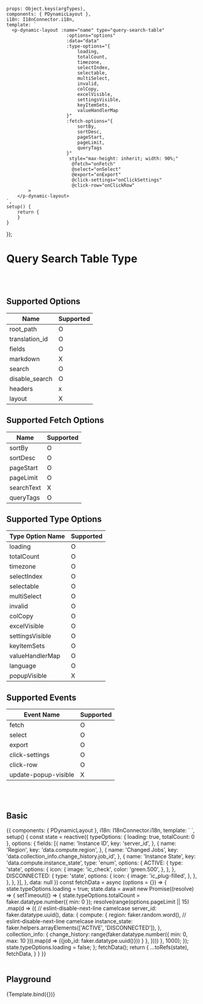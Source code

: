 
<Meta title='Data Display/Dynamic/Dynamic Layout/- [Table] Query Search Table'
      argTypes={getDynamicLayoutQuerySearchTableArgTypes()}/>


    props: Object.keys(argTypes),
    components: { PDynamicLayout },
    i18n: I18nConnector.i18n,
    template: `
      <p-dynamic-layout :name="name" type="query-search-table"
                          :options="options"
                          :data="data"
                          :type-options="{
                              loading,
                              totalCount,
                              timezone,
                              selectIndex,
                              selectable,
                              multiSelect,
                              invalid,
                              colCopy,
                              excelVisible,
                              settingsVisible,
                              keyItemSets,
                              valueHandlerMap
                          }"
                          :fetch-options="{
                              sortBy,
                              sortDesc,
                              pageStart,
                              pageLimit,
                              queryTags
                          }"
                           style="max-height: inherit; width: 90%;"
                            @fetch="onFetch"
                            @select="onSelect"
                            @export="onExport"
                            @click-settings="onClickSettings"
                            @click-row="onClickRow"
            >
        </p-dynamic-layout>
    `,
    setup() {
        return {
        }
    }
});


# Query Search Table Type
<br/>
<br/>

## Supported Options

| Name | Supported |
| ---- | ----------- |
| root_path | O |
| translation_id | O |
| fields | O |
| markdown | X |
| search | O |
| disable_search | O |
| headers | x |
| layout | X |


## Supported Fetch Options

| Name | Supported |
| ---- | ---- |
| sortBy | O |
| sortDesc | O |
| pageStart | O |
| pageLimit | O |
| searchText | X |
| queryTags | O |


## Supported Type Options

| Type Option Name | Supported |
| ---- | ---- |
| loading | O |
| totalCount | O |
| timezone | O |
| selectIndex | O |
| selectable | O |
| multiSelect | O |
| invalid | O |
| colCopy | O |
| excelVisible | O |
| settingsVisible | O |
| keyItemSets | O |
| valueHandlerMap | O |
| language | O |
| popupVisible | X |


## Supported Events
| Event Name | Supported |
| ---------- | ----------- |
| fetch | O |
| select | O |
| export | O |
| click-settings | O |
| click-row | O |
| update-popup-visible | X |

<br/>
<br/>

## Basic

<Canvas>
    <Story name="Basic">
{{
    components: { PDynamicLayout },
    i18n: I18nConnector.i18n,
    template: `
    <p-dynamic-layout
        type="query-search-table"
        :options="options"
        :data="data"
        :type-options="typeOptions"
        :fetch-options="{}"
        style="max-height: inherit; width: 90%;"
        @fetch="fetchData"
        >
    </p-dynamic-layout>
    `,
    setup() {
        const state = reactive({
            typeOptions: {
                loading: true,
                totalCount: 0
            },
            options: {
                fields: [{
                    name: 'Instance ID',
                    key: 'server_id',
                }, {
                    name: 'Region',
                    key: 'data.compute.region',
                }, {
                    name: 'Changed Jobs',
                    key: 'data.collection_info.change_history.job_id',
                }, {
                    name: 'Instance State',
                    key: 'data.compute.instance_state',
                    type: 'enum',
                    options: {
                        ACTIVE: {
                            type: 'state',
                            options: {
                                icon: {
                                    image: 'ic_check',
                                    color: 'green.500',
                                },
                            },
                        },
                        DISCONNECTED: {
                            type: 'state',
                            options: {
                                icon: {
                                    image: 'ic_plug-filled',
                                },
                            },
                        },
                    },
                }],
            },
            data: null
        })
        const fetchData = async (options = {}) => {
            state.typeOptions.loading = true;
            state.data = await new Promise((resolve) => {
                setTimeout(() => {
                    state.typeOptions.totalCount = faker.datatype.number({ min: 0 });
                    resolve(range(options.pageLimit || 15)
                        .map(d => ({
                            // eslint-disable-next-line camelcase
                            server_id: faker.datatype.uuid(),
                            data: {
                                compute: {
                                    region: faker.random.word(),
                                    // eslint-disable-next-line camelcase
                                    instance_state: faker.helpers.arrayElements(['ACTIVE', 'DISCONNECTED']),
                                },
                                collection_info: {
                                    change_history: range(faker.datatype.number({ min: 0, max: 10 })).map(d => ({job_id: faker.datatype.uuid()}))
                                }
                            },
                        })))
                }, 1000);
            });
            state.typeOptions.loading = false;
        };
        fetchData();
        return {
            ...toRefs(state),
            fetchData,
        }
    }
        }}
    </Story>
</Canvas>

<br/>
<br/>

## Playground

<Canvas>
    <Story name="Playground" >
        {Template.bind({})}
    </Story>
</Canvas>

<ArgsTable story="Playground"/>

<br/>
<br/>

